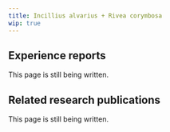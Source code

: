 ---
title: Incillius alvarius + Rivea corymbosa
wip: true
---

## Experience reports

This page is still being written.

## Related research publications

This page is still being written.

